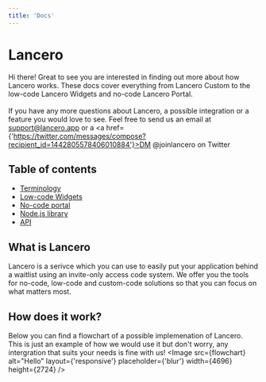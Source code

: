```yaml
---
title: 'Docs'
---
```


# Lancero

Hi there! Great to see you are interested in finding out more about how Lancero works. These docs cover everything from Lancero Custom to the low-code Lancero Widgets and no-code Lancero Portal. <br/><br/>
If you have any more questions about Lancero, a possible integration or a feature you would love to see. Feel free to send us an email at <a>support@lancero.app</a> or a <a href={'https://twitter.com/messages/compose?recipient_id=1442805578406010884'}>DM @joinlancero on Twitter</a>

## Table of contents
- [Terminology](/terminology)
- [Low-code Widgets](/widgets)
- [No-code portal](/portal)
- [Node.js library](/node)
- [API](/public-api)

## What is Lancero
Lancero is a serivce which you can use to easily put your application behind a waitlist using an invite-only access code system.
We offer you the tools for no-code, low-code and custom-code solutions so that you can focus on what matters most.

## How does it work?
Below you can find a flowchart of a possible implemenation of Lancero. This is just an example of how we would use it but don't worry, any intergration that suits your needs is fine with us!
<Image src={flowchart} alt="Hello" layout={'responsive'} placeholder={'blur'} width={4696} height={2724} />